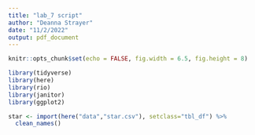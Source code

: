 ```yaml
---
title: "lab_7 script"
author: "Deanna Strayer"
date: "11/2/2022"
output: pdf_document
---
```


```r
knitr::opts_chunk$set(echo = FALSE, fig.width = 6.5, fig.height = 8)
```

```r
library(tidyverse)
library(here)
library(rio)
library(janitor)
library(ggplot2)

star <- import(here("data","star.csv"), setclass="tbl_df") %>%
  clean_names()




```